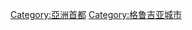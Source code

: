 {{noteTA
|G1=地名
}}
{{Commonscat|Tbilisi}}
{{DEFAULTSORT:Tbilisi}}
[[Category:亞洲首都|Category:亞洲首都]]
[[Category:格鲁吉亚城市|Category:格鲁吉亚城市]]